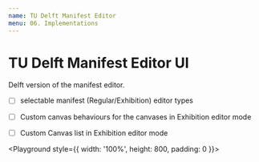```yaml
---
name: TU Delft Manifest Editor
menu: 06. Implementations
---
```




#  TU Delft Manifest Editor UI

Delft version of the manifest editor.

- [ ] selectable manifest (Regular/Exhibition) editor types
- [ ] Custom canvas behaviours for the canvases in Exhibition editor mode 
- [ ] Custom Canvas list in Exhibition editor mode


<Playground style={{ width: '100%', height: 800, padding: 0 }}>
  <TUDelftManifestEditor />
</Playground>
